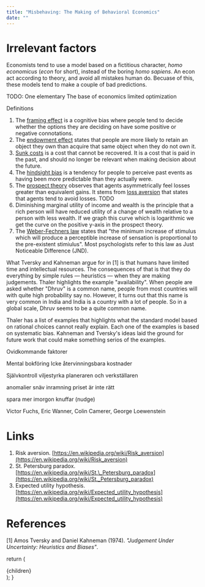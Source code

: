 ```yaml
---
title: "Misbehaving: The Making of Behavioral Economics"
date: ""
---
```


# Irrelevant factors

Economists tend to use a model based on a fictitious character, _homo economicus_ (_econ_ for short), instead of the boring _homo sapiens_.
An econ act according to theory, and avoid all mistakes human do.
Becuase of this, these models tend to make a couple of bad predictions.

TODO:
One elementary
The base of economics
limited optimization

Definitions

1. The [framing effect](<https://en.wikipedia.org/wiki/Framing_effect_(psychology)>) is a cognitive bias where people tend to decide whether the options they are deciding on have some positive or negative connotations.
2. The [endowment effect](https://en.wikipedia.org/wiki/Endowment_effect) states that people are more likely to retain an object they own than acquire that same object when they do not own it.
3. [Sunk costs](https://en.wikipedia.org/wiki/Sunk_cost) is a cost that cannot be recovered. It is a cost that is paid in the past, and should no longer be relevant when making decision about the future.
4. The [hindsight bias](https://en.wikipedia.org/wiki/Hindsight_bias) is a tendency for people to perceive past events as having been more predictable than they actually were.
5. The [prospect theory](https://en.wikipedia.org/wiki/Prospect_theory) observes that agents asymmetrically feel losses greater than equivalent gains. It stems from [loss aversion](https://en.wikipedia.org/wiki/Loss_aversion) that states that agents tend to avoid losses. TODO
6. Diminishing marginal utility of income and wealth is the principle that a rich person will have reduced utility of a change of wealth relative to a person with less wealth. If we graph this curve which is logarithmic we get the curve on the positive y-axis in the prospect theory.
7. The [Weber-Fechners law](https://en.wikipedia.org/wiki/Weber%E2%80%93Fechner_law) states that "the minimum increase of stimulus which will produce a perceptible increase of sensation is proportional to the pre-existent stimiulus". Most psychologists refer to this law as Just Noticeable Difference (JND).

What Tversky and Kahneman argue for in [1] is that humans have limited time and intellectual resources. The consequences of that is that they do everything by simple rules — heuristics — when they are making judgements. Thaler highlights the example "availability". When people are asked whether "Dhruv" is a common name, people from most countries will with quite high probability say no. However, it turns out that this name is very common in India and India is a country with a lot of people. So in a global scale, Dhruv seems to be a quite common name.

Thaler has a list of examples that highlights what the standard model based on rational choices cannot really explain. Each one of the examples is based on systematic bias. Kahneman and Tversky's ideas laid the ground for future work that could make something serios of the examples.

Ovidkommande faktorer

Mental bokföring
Icke återvinningsbara kostnader

Självkontroll
viljestyrka
planeraren och verkställaren

anomalier
snäv inramning
priset är inte rätt

spara mer imorgon
knuffar (nudge)

Victor Fuchs, Eric Wanner, Colin Camerer, George Loewenstein

# Links

1. Risk aversion. [https://en.wikipedia.org/wiki/Risk_aversion](https://en.wikipedia.org/wiki/Risk_aversion)
2. St. Petersburg paradox. [https://en.wikipedia.org/wiki/St.\_Petersburg_paradox](https://en.wikipedia.org/wiki/St._Petersburg_paradox)
3. Expected utility hypothesis. [https://en.wikipedia.org/wiki/Expected_utility_hypothesis](https://en.wikipedia.org/wiki/Expected_utility_hypothesis)

# References

[1] Amos Tversky and Daniel Kahneman (1974). _"Judgement Under Uncertainty: Heuristics and Biases"_.

  return (
    <Page active="reading">
      <div className="content">{children}</div>
    </Page>
  );
}
